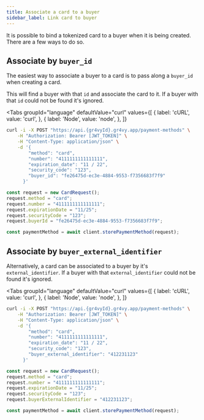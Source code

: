 ```yaml
---
title: Associate a card to a buyer
sidebar_label: Link card to buyer
---
```



It is possible to bind a tokenized card to a buyer when it is being created.
There are a few ways to do so.

## Associate by `buyer_id`

The easiest way to associate a buyer to a card is to pass along a `buyer_id`
when creating a card.

This will find a buyer with that `id` and associate the card to it. If a buyer
with that `id` could not be found it's ignored.

<Tabs
  groupId="language"
  defaultValue="curl"
  values={[
    { label: 'cURL', value: 'curl', },
    { label: 'Node', value: 'node', },
  ]}
>
  <TabItem value="curl">

```bash {9}
curl -i -X POST "https://api.{gr4vyId}.gr4vy.app/payment-methods" \
    -H "Authorization: Bearer [JWT_TOKEN]" \
    -H "Content-Type: application/json" \
    -d '{
        "method": "card",
        "number": "4111111111111111",
        "expiration_date": "11 / 22",
        "security_code": "123",
        "buyer_id": "fe26475d-ec3e-4884-9553-f7356683f7f9"
      }'
```

  </TabItem>
  <TabItem value="node">

```js
const request = new CardRequest();
request.method = "card";
request.number = "4111111111111111";
request.expirationDate = "11/25";
request.securityCode = "123";
request.buyerId = "fe26475d-ec3e-4884-9553-f7356683f7f9";

const paymentMethod = await client.storePaymentMethod(request);
```

  </TabItem>
</Tabs>

## Associate by `buyer_external_identifier`

Alternatively, a card can be associated to a buyer by it's
`external_identifier`. If a buyer with that `external_identifier` could not be
found it's ignored.

<Tabs
  groupId="language"
  defaultValue="curl"
  values={[
    { label: 'cURL', value: 'curl', },
    { label: 'Node', value: 'node', },
  ]}
>
  <TabItem value="curl">

```bash {9}
curl -i -X POST "https://api.{gr4vyId}.gr4vy.app/payment-methods" \
    -H "Authorization: Bearer [JWT_TOKEN]" \
    -H "Content-Type: application/json" \
    -d '{
        "method": "card",
        "number": "4111111111111111",
        "expiration_date": "11 / 22",
        "security_code": "123",
        "buyer_external_identifier": "412231123"
      }'
```

  </TabItem>
  <TabItem value="node">

```js
const request = new CardRequest();
request.method = "card";
request.number = "4111111111111111";
request.expirationDate = "11/25";
request.securityCode = "123";
request.buyerExternalIdentifier = "412231123";

const paymentMethod = await client.storePaymentMethod(request);
```

  </TabItem>
</Tabs>
